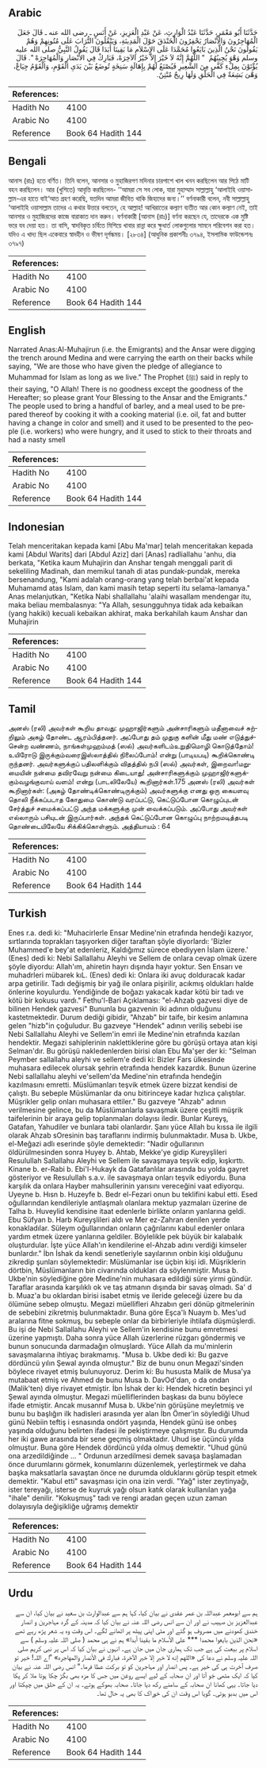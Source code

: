 ## Arabic


<div dir="rtl" lang="ar" style={{fontSize:'larger',backgroundColor:'#f8f9fa',padding:20}}>
حَدَّثَنَا أَبُو مَعْمَرٍ، حَدَّثَنَا عَبْدُ الْوَارِثِ، عَنْ عَبْدِ الْعَزِيزِ، عَنْ أَنَسٍ ـ رضى الله عنه ـ قَالَ جَعَلَ الْمُهَاجِرُونَ وَالأَنْصَارُ يَحْفِرُونَ الْخَنْدَقَ حَوْلَ الْمَدِينَةِ، وَيَنْقُلُونَ التُّرَابَ عَلَى مُتُونِهِمْ وَهُمْ يَقُولُونَ نَحْنُ الَّذِينَ بَايَعُوا مُحَمَّدَا عَلَى الإِسْلاَمِ مَا بَقِينَا أَبَدَا قَالَ يَقُولُ النَّبِيُّ صلى الله عليه وسلم وَهْوَ يُجِيبُهُمُ ‏ "‏ اللَّهُمَّ إِنَّهُ لاَ خَيْرَ إِلاَّ خَيْرُ الآخِرَهْ، فَبَارِكْ فِي الأَنْصَارِ وَالْمُهَاجِرَهْ ‏"‏‏.‏ قَالَ يُؤْتَوْنَ بِمِلْءِ كَفَّى مِنَ الشَّعِيرِ فَيُصْنَعُ لَهُمْ بِإِهَالَةٍ سَنِخَةٍ تُوضَعُ بَيْنَ يَدَىِ الْقَوْمِ، وَالْقَوْمُ جِيَاعٌ، وَهْىَ بَشِعَةٌ فِي الْحَلْقِ وَلَهَا رِيحٌ مُنْتِنٌ‏.‏
</div>
<div style={{backgroundColor:'#f8f9fa',padding:20, marginBottom: 10}}><table> <thead> <tr> <th>References:</th> <th></th> </tr> </thead> <tbody><tr><td>Hadith No</td><td>4100</td></tr><tr><td>Arabic No</td><td>4100</td></tr><tr><td>Reference</td><td>Book 64 Hadith 144</td></tr></tbody></table></div>

## Bengali


<div dir="ltr" lang="bn" style={{fontSize:'larger',backgroundColor:'#f8f9fa',padding:20}}>
আনাস (রাঃ) হতে বর্ণিত। তিনি বলেন, আনসার ও মুহাজিরগণ মদিনার চারপাশে খাল খনন করছিলেন আর পিঠে মাটি বহন করছিলেন। আর (খুশিতে) আবৃত্তি করছিলেন- ‘‘আমরা সে সব লোক, যারা মুহাম্মাদ সাল্লাল্লাহু ‘আলাইহি ওয়াসাল্লাম-এর হাতে বাই‘আত গ্রহণ করেছি, যতদিন আমরা জীবিত থাকি জিহাদের জন্য।’’ বর্ণনাকারী বলেন, নবী সাল্লাল্লাহু ‘আলাইহি ওয়াসাল্লাম তাদের এ কথার উত্তরে বলতেন, হে আল্লাহ! আখিরাতের কল্যাণ ব্যতীত আর কোন কল্যাণ নেই, তাই আনসার ও মুহাজিরদের কাজে বারাকাত দান করুন। বর্ণনাকারী [আনাস (রাঃ)] বর্ণনা করছেন যে, তাদেরকে এক মুষ্টি ভরে যব দেয়া হত। তা বাসি, স্বাদবিকৃত চর্বিতে মিশিয়ে খাবার রান্না করে ক্ষুধার্ত লোকগুলোর সামনে পরিবেশন করা হত। যদিও এ খাদ্য ছিল একেবারে স্বাদহীন ও ভীষণ দূর্গন্ধময়। [২৮৩৪] (আধুনিক প্রকাশনীঃ ৩৭৯৪, ইসলামিক ফাউন্ডেশনঃ ৩৭৯৭)
</div>
<div style={{backgroundColor:'#f8f9fa',padding:20, marginBottom: 10}}><table> <thead> <tr> <th>References:</th> <th></th> </tr> </thead> <tbody><tr><td>Hadith No</td><td>4100</td></tr><tr><td>Arabic No</td><td>4100</td></tr><tr><td>Reference</td><td>Book 64 Hadith 144</td></tr></tbody></table></div>

## English


<div dir="ltr" lang="en" style={{fontSize:'larger',backgroundColor:'#f8f9fa',padding:20}}>
Narrated Anas:Al-Muhajirun (i.e. the Emigrants) and the Ansar were digging the trench around Medina and were carrying the earth on their backs while saying, "We are those who have given the pledge of allegiance to Muhammad for Islam as long as we live." The Prophet (ﷺ) said in reply to their saying, "O Allah! There is no goodness except the goodness of the Hereafter; so please grant Your Blessing to the Ansar and the Emigrants." The people used to bring a handful of barley, and a meal used to be prepared thereof by cooking it with a cooking material (i.e. oil, fat and butter having a change in color and smell) and it used to be presented to the people (i.e. workers) who were hungry, and it used to stick to their throats and had a nasty smell
</div>
<div style={{backgroundColor:'#f8f9fa',padding:20, marginBottom: 10}}><table> <thead> <tr> <th>References:</th> <th></th> </tr> </thead> <tbody><tr><td>Hadith No</td><td>4100</td></tr><tr><td>Arabic No</td><td>4100</td></tr><tr><td>Reference</td><td>Book 64 Hadith 144</td></tr></tbody></table></div>

## Indonesian


<div dir="ltr" lang="id" style={{fontSize:'larger',backgroundColor:'#f8f9fa',padding:20}}>
Telah menceritakan kepada kami [Abu Ma'mar] telah menceritakan kepada kami [Abdul Warits] dari [Abdul Aziz] dari [Anas] radliallahu 'anhu, dia berkata, "Ketika kaum Muhajirin dan Anshar tengah menggali parit di sekeliling Madinah, dan memikul tanah di atas pundak-pundak, mereka bersenandung, "Kami adalah orang-orang yang telah berbai'at kepada Muhamamd atas Islam, dan kami masih tetap seperti itu selama-lamanya." Anas melanjutkan, "Ketika Nabi shallallahu 'alaihi wasallam mendengar itu, maka beliau membalasnya: "Ya Allah, sesungguhnya tidak ada kebaikan (yang hakiki) kecuali kebaikan akhirat, maka berkahilah kaum Anshar dan Muhajirin
</div>
<div style={{backgroundColor:'#f8f9fa',padding:20, marginBottom: 10}}><table> <thead> <tr> <th>References:</th> <th></th> </tr> </thead> <tbody><tr><td>Hadith No</td><td>4100</td></tr><tr><td>Arabic No</td><td>4100</td></tr><tr><td>Reference</td><td>Book 64 Hadith 144</td></tr></tbody></table></div>

## Tamil


<div dir="ltr" lang="ta" style={{fontSize:'larger',backgroundColor:'#f8f9fa',padding:20}}>
அனஸ் (ரலி) அவர்கள் கூறிய தாவது: முஹாஜிர்களும் அன்சாரிகளும் மதீனாவைச் சுற்றிலும் அகழ் தோண்ட ஆரம்பித்தனர். அப்போது தம் முதுகு களின் மீது மண் எடுத்துச்சென்ற வண்ணம், நாங்கள்முஹம்மத் (ஸல்) அவர்களிடம்உறுதிமொழி கொடுத்தோம்!உயிரோடு இருக்கும்வரைஇஸ்லாத்தில் நிலைப்போம்! என்று (பாடியபடி) கூறிக்கொண்டி ருந்தனர். அவர்களுக்குப் பதிலளிக்கும் விதத்தில் நபி (ஸல்) அவர்கள், இறைவா!மறுமையின் நன்மை தவிரவேறு நன்மை கிடையாது! அன்சாரிகளுக்கும் முஹாஜிர்களுக்கும்வழங்குவாய் வளம்! என்று (பாடலிலேயே) கூறினார்கள்.175 அனஸ் (ரலி) அவர்கள் கூறினார்கள்: (அகழ் தோண்டிக்கொண்டிருக்கும்) அவர்களுக்கு எனது ஒரு கையளவு தொலி நீக்கப்படாத கோதுமை கொண்டு வரப்பட்டு, கெட்டுப்போன கொழுப்புடன் சேர்த்துச் சமைக்கப்பட்டு அந்த மக்களுக்கு முன் வைக்கப்படும். அப்போது அவர்கள் எல்லாரும் பசியுடன் இருப்பார்கள். அந்தக் கெட்டுப்போன கொழுப்பு நாற்றமடித்தபடி தொண்டையிலேயே சிக்கிக்கொள்ளும். அத்தியாயம் : 64
</div>
<div style={{backgroundColor:'#f8f9fa',padding:20, marginBottom: 10}}><table> <thead> <tr> <th>References:</th> <th></th> </tr> </thead> <tbody><tr><td>Hadith No</td><td>4100</td></tr><tr><td>Arabic No</td><td>4100</td></tr><tr><td>Reference</td><td>Book 64 Hadith 144</td></tr></tbody></table></div>

## Turkish


<div dir="ltr" lang="tr" style={{fontSize:'larger',backgroundColor:'#f8f9fa',padding:20}}>
Enes r.a. dedi ki: "Muhacirlerle Ensar Medine'nin etrafında hendeği kazıyor, sırtlarında toprakları taşıyorken diğer taraftan şöyle diyorlardı: 'Bizler Muhammed'e bey'at edenleriz, Kaldığımız sürece ebediyyen İslam üzere.' (Enes) dedi ki: Nebi Sallallahu Aleyhi ve Sellem de onlara cevap olmak üzere şöyle diyordu: Allah'ım, ahiretin hayrı dışında hayır yoktur. Sen Ensarı ve muhadrleri mübarek kıL. (Enes) dedi ki: Onlara iki avuç dolduracak kadar arpa getirilir. Tadı değişmiş bir yağ ile onlara pişirilir, acıkmış oldukları halde önlerine koyulurdu. Yendiğinde de boğazı yakacak kadar kötü bir tadı ve kötü bir kokusu vardı." Fethu'l-Bari Açıklaması: "el-Ahzab gazvesi diye de bilinen Hendek gazvesi" Bununla bu gazvenin iki adının olduğunu kastetmektedir. Durum dediği gibidir, "Ahzab" bir taife, bir kesim anlamına gelen "hizb"in çoğuludur. Bu gazveye "Hendek" adının veriliş sebebi ise Nebi Sallallahu Aleyhi ve Sellem'in emri ile Medine'nin etrafında kazılan hendektir. Megazi sahiplerinin naklettiklerine göre bu görüşü ortaya atan kişi Selman'dır. Bu görüşü nakledenlerden birisi olan Ebu Ma'şer der ki: "Selman Peymber sallallahu aleyhi ve sellem'e dedi ki: Bizler Fars ülkesinde muhasara edilecek olursak şehrin etrafında hendek kazardık. Bunun üzerine Nebi sallallahu aleyhi ve'sellem'da Medine'nin etrafında hendeğin kazılmasını emretti. Müslümanları teşvik etmek üzere bizzat kendisi de çalıştı. Bu sebeple Müslümanlar da onu bitirinceye kadar hızlıca çalıştılar. Müşrikler gelip onları muhasara ettiler." Bu gazveye "Ahzab" adının verilmesine gelince, bu da Müslümanlarla savaşmak üzere çeşitli müşrik taifelerinin bir araya gelip toplanmaları dolayısı iledir. Bunlar Kureyş, Gatafan, Yahudiler ve bunlara tabi olanlardır. Şanı yüce Allah bu kıssa ile ilgili olarak Ahzab sOresinin baş taraflarını indirmiş bulunmaktadır. Musa b. Ukbe, el-Meğazi adlı eserinde şöyle demektedir: "Nadir oğullarının öldürülmesinden sonra Huyey b. Ahtab, Mekke'ye gidip Kureyşlileri Resulullah Sallallahu Aleyhi ve Sellem ile savaşmaya teşvik edip, kışkırttı. Kinane b. er-Rabi b. Ebi'l-Hukayk da Gatafanlılar arasında bu yolda gayret gösteriyor ve Resulullah s.a.v. ile savaşmaya onları teşvik ediyordu. Buna karşılık da onlara Hayber mahsullerinin yarısını vereceğini vaat ediyorqu. Uyeyne b. Hısn b. Huzeyfe b. Bedr el-Fezari onun bu teklifini kabul etti. Esed oğullarından kendileriyle antlaşmalı olanlara mektup yazmaları üzerine de Talha b. Huveylid kendisine itaat edenlerle birlikte onların yanlarına geldi. Ebu Süfyan b. Harb Kureyşlileri aldı ve Mer ez-Zahran denilen yerde konakladılar. Süleym oğullarından onların çağrılarını kabul edenler onlara yardım etmek üzere yanlarına geldiler. Böylelikle pek büyük bir kalabalık oluşturdular. İşte yüce Allah'ın kendilerine el-Ahzab adını verdiği kimseler bunlardır." İbn İshak da kendi senetleriyle sayılarının onbin kişi olduğunu zikredip şunları söylemektedir: Müslümanlar ise üçbin kişi idi. Müşriklerin dörtbin, Müslümanların bin civarında oldukları da söylenmiştir. Musa b. Ukbe'nin söylediğine göre Medine'nin muhasara edildiği süre yirmi gündür. Taraflar arasında karşılıklı ok ve taş atmanın dışında bir savaş olmadı. Sa' d b. Muaz'a bu oklardan birisi isabet etmiş ve ileride geleceği üzere bu da ölümüne sebep olmuştu. Megazi müellifleri Ahzabın geri dönüp gitmelerinin de sebebini zikretmiş bulunmaktadır. Buna göre Eşca'lı Nuaym b. Mes'ud aralarına fitne sokmuş, bu sebeple onlar da birbirleriyle ihtilafa düşmüşlerdi. Bu işi de Nebi Sallallahu Aleyhi ve Sellem'in kendisine bunu emretmesi üzerine yapmıştı. Daha sonra yüce Allah üzerlerine rüzgarı göndermiş ve bunun sonucunda darmadağın olmuşlardı. Yüce Allah da mu'minlerin savaşmalarına ihtiyaç bırakmamış. "Musa b. Ukbe dedi ki: Bu gazve dördüncü yılın Şewal ayında olmuştur." Biz de bunu onun Megazi'sinden böylece rivayet etmiş bulunuyoruz. Derim ki: Bu hususta Malik de Musa'ya mutabaat etmiş ve Ahmed de bunu Musa b. DavOd'dan, o da ondan (Malik'ten) diye rivayet etmiştir. İbn İshak der ki: Hendek hicretin beşinci yıl Şewal ayında olmuştur. Megazi müelliflerinden başkası da bunu böylece ifade etmiştir. Ancak musannıf Musa b. Ukbe'nin görüşüne meyletmiş ve bunu bu başlığın ilk hadisleri arasında yer alan İbn Ömer'in söylediği Uhud günü Nebiin teftiş i esnasında ondört yaşında, Hendek günü ise onbeş yaşında olduğunu belirten ifadesi ile pekiştirmeye çalışmıştır. Bu durumda her iki gawe arasında bir sene geçmiş olmaktadır. Uhud ise üçüncü yılda olmuştur. Buna göre Hendek dördüncü yılda olmuş demektir. "Uhud günü ona arzedildiğinde ... " Ordunun arzedilmesi demek savaşa başlamadan önce durumlarını görmek, konumlarını düzenlemek, yerleştirmek ve daha başka maksatlarla savaştan önce ne durumda olduklarını görüp tespit etmek demektir. "Kabul etti" savaşması için ona izin verdi. "Yağ" ister zeytinyağı, ister tereyağı, isterse de kuyruk yağı olsun katık olarak kullanılan yağa "ihale" denilir. "Kokuşmuş" tadı ve rengi aradan geçen uzun zaman dolayısıyla değişikliğe uğramış demektir
</div>
<div style={{backgroundColor:'#f8f9fa',padding:20, marginBottom: 10}}><table> <thead> <tr> <th>References:</th> <th></th> </tr> </thead> <tbody><tr><td>Hadith No</td><td>4100</td></tr><tr><td>Arabic No</td><td>4100</td></tr><tr><td>Reference</td><td>Book 64 Hadith 144</td></tr></tbody></table></div>

## Urdu


<div dir="rtl" lang="ur" style={{fontSize:'larger',backgroundColor:'#f8f9fa',padding:20}}>
ہم سے ابومعمر عبداللہ بن عمر عقدی نے بیان کیا، کہا ہم سے عبدالوارث بن سعید نے بیان کیا، ان سے عبدالعزیز بن صہیب نے اور ان سے انس رضی اللہ عنہ نے بیان کیا کہ مدینہ کے گرد مہاجرین و انصار خندق کھودنے میں مصروف ہو گئے اور مٹی اپنی پیٹھ پر اٹھانے لگے۔ اس وقت وہ یہ شعر پڑھ رہے تھے «نحن الذين بايعوا محمدا *** على الأسلام ما بقينا أبدا» ہم نے ہی محمد ( صلی اللہ علیہ وسلم ) سے اسلام پر بیعت کی ہے جب تک ہماری جان میں جان ہے۔ انہوں نے بیان کیا کہ اس پر نبی کریم صلی اللہ علیہ وسلم نے دعا کی «اللهم إنه لا خير إلا خير الآخرة. فبارك في الأنصار والمهاجره» ”اے اللہ! خیر تو صرف آخرت ہی کی خیر ہے۔ پس انصار اور مہاجرین کو تو برکت عطا فرما۔“ انس رضی اللہ عنہ نے بیان کیا کہ ایک مٹھی جَو آتا اور ان صحابہ کے لیے ایسے روغن میں جس کا مزہ بھی بگڑ چکا ہوتا ملا کر پکا دیا جاتا۔ یہی کھانا ان صحابہ کے سامنے رکھ دیا جاتا۔ صحابہ بھوکے ہوتے۔ یہ ان کے حلق میں چپکتا اور اس میں بدبو ہوتی۔ گویا اس وقت ان کی خوراک کا بھی یہ حال تھا۔
</div>
<div style={{backgroundColor:'#f8f9fa',padding:20, marginBottom: 10}}><table> <thead> <tr> <th>References:</th> <th></th> </tr> </thead> <tbody><tr><td>Hadith No</td><td>4100</td></tr><tr><td>Arabic No</td><td>4100</td></tr><tr><td>Reference</td><td>Book 64 Hadith 144</td></tr></tbody></table></div>